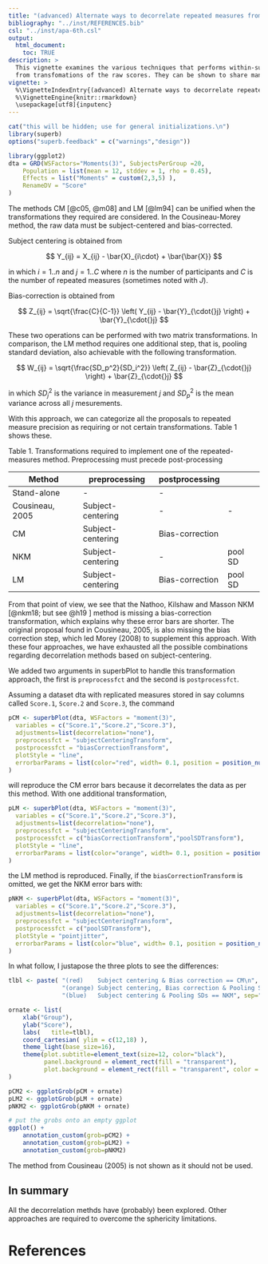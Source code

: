 ---
title: "(advanced) Alternate ways to decorrelate repeated measures from transformations"
bibliography: "../inst/REFERENCES.bib"
csl: "../inst/apa-6th.csl"
output: 
  html_document:
    toc: TRUE
description: >
  This vignette examines the various techniques that performs within-subject decorrelation
  from transfomations of the raw scores. They can be shown to share many elements.
vignette: >
  %\VignetteIndexEntry{(advanced) Alternate ways to decorrelate repeated measures from transformations}
  %\VignetteEngine{knitr::rmarkdown}
  \usepackage[utf8]{inputenc}
---


```{r, echo = FALSE, message = FALSE, results = 'hide'}
cat("this will be hidden; use for general initializations.\n")
library(superb)
options("superb.feedback" = c("warnings","design"))

library(ggplot2)
dta = GRD(WSFactors="Moments(3)", SubjectsPerGroup =20, 
    Population = list(mean = 12, stddev = 1, rho = 0.45),
    Effects = list("Moments" = custom(2,3,5) ),
    RenameDV = "Score"
)

```

The methods CM [@c05, @m08] and LM [@lm94] can be unified when the transformations they required are 
considered. In the 
Cousineau-Morey method, the raw data must be subject-centered and bias-corrected. 

Subject centering is obtained from

$$
Y_{ij} = X_{ij} - \bar{X}_{i\cdot} + \bar{\bar{X}}
$$


in which $i = 1..n$ and $j=1..C$ where $n$ is the number of participants and $C$ is the number
of repeated measures (sometimes noted with $J$).

Bias-correction is obtained from

$$
Z_{ij} = \sqrt{\frac{C}{C-1}} \left( Y_{ij} - \bar{Y}_{\cdot{}j} \right) + \bar{Y}_{\cdot{}j}
$$

These two operations 
can be performed with two matrix transformations. In comparison, the LM method requires one additional 
step, that is, pooling standard deviation, also achievable with the following transformation.

$$
W_{ij} = \sqrt{\frac{SD_p^2}{SD_i^2}} \left( Z_{ij} - \bar{Z}_{\cdot{}j} \right) + \bar{Z}_{\cdot{}j}
$$

in which $SD_j^2$ is the variance in measurement $j$ and $SD_p^2$ is the mean variance across all $j$ mesurements.

With this approach, we can categorize all the proposals to repeated measure precision as requiring or 
not certain transformations. Table 1 shows these.

Table 1. Transformations required to implement one of the repeated-measures method. Preprocessing 
must precede post-processing


| Method			| preprocessing	    | postprocessing    |         |  
|-------------------|-------------------|-------------------|---------|
| Stand-alone		| -			        | -                 |         |
| Cousineau, 2005	| Subject-centering	| -			        | -       |
| CM			    | Subject-centering	| Bias-correction	|         |
| NKM			    | Subject-centering	| -			        | pool SD |
| LM			    | Subject-centering	| Bias-correction	| pool SD |

	 
From that point of view, we see that the Nathoo, Kilshaw and Masson NKM [@nkm18; but see @h19  ] method is missing a 
bias-correction transformation, which explains why these error bars are shorter. The original 
proposal found in Cousineau, 2005, is also missing the bias correction step, which led Morey (2008) 
to supplement this approach. With these four approaches, we have exhausted all the possible combinations 
regarding decorrelation methods based on subject-centering.

We added two arguments in superbPlot to handle this transformation approach, the first is ``preprocessfct`` 
and the second is ``postprocessfct``. 

Assuming a dataset dta with replicated measures stored in say columns called ``Score.1``, ``Score.2`` and
``Score.3``, the command

```{r}
pCM <- superbPlot(dta, WSFactors = "moment(3)",     
  variables = c("Score.1","Score.2","Score.3"), 
  adjustments=list(decorrelation="none"),
  preprocessfct = "subjectCenteringTransform",
  postprocessfct = "biasCorrectionTransform",
  plotStyle = "line",
  errorbarParams = list(color="red", width= 0.1, position = position_nudge(-0.05) )
)
```

will reproduce the CM error bars because it decorrelates the data as per this method. With one additional 
transformation, 
```{r}
pLM <- superbPlot(dta, WSFactors = "moment(3)", 
  variables = c("Score.1","Score.2","Score.3"), 
  adjustments=list(decorrelation="none"),
  preprocessfct = "subjectCenteringTransform",
  postprocessfct = c("biasCorrectionTransform","poolSDTransform"),
  plotStyle = "line",
  errorbarParams = list(color="orange", width= 0.1, position = position_nudge(-0.0) )
)
```

the LM method is reproduced. Finally, if the ``biasCorrectionTransform`` is omitted, we get the NKM error bars with:


```{r}
pNKM <- superbPlot(dta, WSFactors = "moment(3)", 
  variables = c("Score.1","Score.2","Score.3"), 
  adjustments=list(decorrelation="none"),
  preprocessfct = "subjectCenteringTransform",
  postprocessfct = c("poolSDTransform"),
  plotStyle = "pointjitter",
  errorbarParams = list(color="blue", width= 0.1, position = position_nudge(+0.05) )
)
```

In what follow, I justapose the three plots to see the differences:

```{r, fig.height=5, fig.width=8, fig.cap = "Figure 1: Plot of the tree decorrelation methods based on subject transformation."}
tlbl <- paste( "(red)    Subject centering & Bias correction == CM\n",
               "(orange) Subject centering, Bias correction & Pooling SDs == LM\n",
               "(blue)   Subject centering & Pooling SDs == NKM", sep="")

ornate <- list(
    xlab("Group"),
    ylab("Score"),
    labs(   title=tlbl),
    coord_cartesian( ylim = c(12,18) ),
    theme_light(base_size=16),
    theme(plot.subtitle=element_text(size=12, color="black"), 
          panel.background = element_rect(fill = "transparent"),
          plot.background = element_rect(fill = "transparent", color = "white"))
)

pCM2 <- ggplotGrob(pCM + ornate)
pLM2 <- ggplotGrob(pLM + ornate)
pNKM2 <- ggplotGrob(pNKM + ornate)

# put the grobs onto an empty ggplot 
ggplot() + 
    annotation_custom(grob=pCM2) + 
    annotation_custom(grob=pLM2) + 
    annotation_custom(grob=pNKM2)
```

The method from Cousineau (2005) is not shown as it should not be used.



## In summary

All the decorrelation methds have (probably) been explored. Other approaches are required to overcome the
sphericity limitations.






# References
